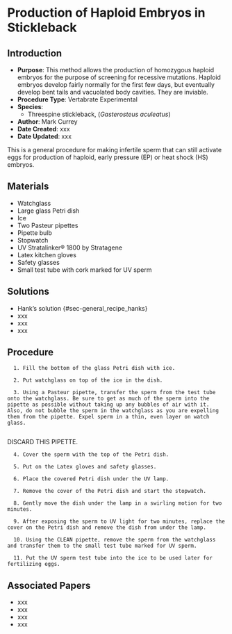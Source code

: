 # Production of Haploid Embryos in Stickleback {#sec-vert_exp-haploid_SB}

## Introduction

-   **Purpose**: This method allows the production of homozygous haploid embryos for the purpose of screening for recessive mutations. Haploid embryos develop fairly normally for the first few days, but eventually develop bent tails and vacuolated body cavities. They are inviable.
-   **Procedure Type**: Vertabrate Experimental
-   **Species**:
    -   Threespine stickleback, (*Gasterosteus aculeatus*)
-   **Author**: Mark Currey
-   **Date Created**: xxx
-   **Date Updated**: xxx

::: {.callout-Notes title="Note"}
This is a general procedure for making infertile sperm that can still activate eggs for production of haploid, early pressure (EP) or heat shock (HS) embryos.
:::

## Materials

-   Watchglass
-   Large glass Petri dish
-   Ice
-   Two Pasteur pipettes
-   Pipette bulb
-   Stopwatch
-   UV Stratalinker® 1800 by Stratagene\
-   Latex kitchen gloves
-   Safety glasses
-   Small test tube with cork marked for UV sperm

## Solutions

-   Hank's solution {#sec-general_recipe_hanks}
-   xxx
-   xxx
-   xxx

## Procedure

```         
  1. Fill the bottom of the glass Petri dish with ice. 
  
  2. Put watchglass on top of the ice in the dish. 
  
  3. Using a Pasteur pipette, transfer the sperm from the test tube onto the watchglass. Be sure to get as much of the sperm into the pipette as possible without taking up any bubbles of air with it. Also, do not bubble the sperm in the watchglass as you are expelling them from the pipette. Expel sperm in a thin, even layer on watch glass.  
  
```

::: {.callout-warning title="Warning"}
DISCARD THIS PIPETTE.
:::

```         
  4. Cover the sperm with the top of the Petri dish. 
  
  5. Put on the Latex gloves and safety glasses. 
  
  6. Place the covered Petri dish under the UV lamp. 
  
  7. Remove the cover of the Petri dish and start the stopwatch. 
  
  8. Gently move the dish under the lamp in a swirling motion for two minutes. 
  
  9. After exposing the sperm to UV light for two minutes, replace the cover on the Petri dish and remove the dish from under the lamp. 
  
  10. Using the CLEAN pipette, remove the sperm from the watchglass and transfer them to the small test tube marked for UV sperm. 
  
  11. Put the UV sperm test tube into the ice to be used later for fertilizing eggs.
```

## Associated Papers

-   xxx
-   xxx
-   xxx
-   xxx

